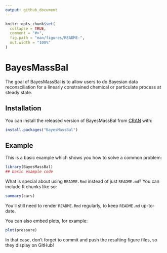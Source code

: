```yaml
---
output: github_document
---
```


<!-- README.md is generated from README.Rmd. Please edit that file -->

```r
knitr::opts_chunk$set(
  collapse = TRUE,
  comment = "#>",
  fig.path = "man/figures/README-",
  out.width = "100%"
)
```
# BayesMassBal

<!-- badges: start -->
<!-- badges: end -->

The goal of BayesMassBal is to allow users to do Bayesian data reconsciliation for a linearly constrained chemical or particulate process at steady state.

## Installation

You can install the released version of BayesMassBal from [CRAN](https://CRAN.R-project.org) with:

``` r
install.packages("BayesMassBal")
```

## Example

This is a basic example which shows you how to solve a common problem:

```r
library(BayesMassBal)
## basic example code
```

What is special about using `README.Rmd` instead of just `README.md`? You can include R chunks like so:

```r
summary(cars)
```

You'll still need to render `README.Rmd` regularly, to keep `README.md` up-to-date.

You can also embed plots, for example:

```r
plot(pressure)
```

In that case, don't forget to commit and push the resulting figure files, so they display on GitHub!
